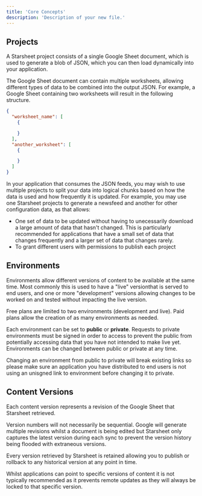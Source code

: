 ```yaml
---
title: 'Core Concepts'
description: 'Description of your new file.'
---
```


## Projects

A Starsheet project consists of a single Google Sheet document, which is used to generate a blob of JSON, which you can then load dynamically into your application. 

The Google Sheet document can contain multiple worksheets, allowing different types of data to be combined into the output JSON. For example, a Google Sheet containing two worksheets will result in the following structure. 

```json
{
  "worksheet_name": [
    {

    }
  ],
  "another_worksheet": [
    {

    }
  ]
}
```

In your application that consumes the JSON feeds, you may wish to use multiple projects to split your data into logical chunks based on how the data is used and how frequently it is updated.  For example, you may use one Starsheet projects to generate a newsfeed and another for other configuration data, as that allows: 

- One set of data to be updated without having to unecessarily download a large amount of data that hasn't changed. This is particularly recommended for applications that have a small set of data that changes frequently and a larger set of data that changes rarely. 
- To grant different users with permissions to publish each project

## Environments

Environments allow different versions of content to be available at the same time. Most commonly this is used to have a "live" versionthat is served to end users, and one or more "development" versions allowing changes to be worked on and tested without impacting the live version.

Free plans are limited to two environments (development and live). Paid plans allow the creation of as many environments as needed. 

Each environment can be set to **public** or **private**. Requests to private environments must be signed in order to access to prevent the public from potentially accessing data that you have not intended to make live yet. Environments can be changed between public or private at any time. 

<Warning>Changing an environment from public to private will break existing links so please make sure an application you have distributed to end users is not using an unisgned link to environment before changing it to private.</Warning>

## Content Versions

Each content version represents a revision of the Google Sheet that Starsheet retrieved.

Version numbers will not necessarily be sequential. Google will generate multiple revisions whilst a document is being edited but Starsheet only captures the latest version during each sync to prevent the version history being flooded with extraneous versions.

Every version retrieved by Starsheet is retained allowing you to publish or rollback to any historical version at any point in time.

Whilst applications can point to specific versions of content it is not typically recommended as it prevents remote updates as they will always be locked to that specific version.
